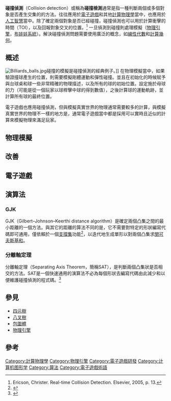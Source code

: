 {{TA
|G1=IT
}}
'''碰撞偵測'''（Collision detection）或稱為'''碰撞檢測'''通常是指一種判斷兩個或多個對象是否產生交集的的方法。往往應用於[[電子遊戲|電子遊戲]]和其他[[計算物理學|計算物理學]]當中，也應用於[[人工智慧|人工智慧]]當中。除了確定兩個對象是否已經碰撞，碰撞偵測也可以用於計算衝擊的時間（TOI），以及回報對象交叉的位置。<ref>Ericson, Christer. Real-time Collision Detection. Elsevier, 2005, p. 13.</ref> {{link-en|碰撞響應|collision response}}一旦偵測到碰撞則處理模擬（[[物理引擎|物理引擎]]，[[布娃娃系統|布娃娃系統]]）。解決碰撞偵測問題需要使用廣泛的概念，如[[線性代數|線性代數]]和[[計算幾何|計算幾何]]。

== 概述 ==
[[Image:Billiards_balls.jpg|right]]碰撞的模擬是碰撞偵測的經典例子。]]
在物理模擬當中，如果驗證撞球產生的位置，則需要模擬剛體運動和彈性碰撞。並且在初始化的時候賦予與台球桌和球一些非常精確的物理描述，以及所有的球的初始位置。設定施於母球的力（可能是從一個玩家以球桿擊中球的得到數值），之後計算球的運動軌跡，並計算所有球的最終位置。

電子遊戲也應用碰撞偵測，但與模擬真實世界的物理通常需要較多的計算，與模擬真實世界的物理不一樣的地方是，通常電子遊戲當中都是採用可以實時且近似的計算來模擬物理來滿足玩家。
== 物理模擬 ==
== 改善 ==

== 電子遊戲 ==

== 演算法 ==

===GJK===
GJK（Gilbert–Johnson–Keerthi distance algorithm）是確定兩個凸集之間的最小距離的一個方法。與其它的距離的算法不同的是，它不需要對特定的形狀編寫代碼即可通用，僅依賴於一個[[支撐集|支撐集]]功能<ref>{{cite news |language = en |url = http://www.dyn4j.org/2010/04/gjk-gilbert-johnson-keerthi/ |title = GJK (Gilbert–Johnson–Keerthi) |date = 2010-04-13 |accessdate = 2016-02-18 |archive-date = 2016-03-01 |archive-url = https://web.archive.org/web/20160301161856/http://www.dyn4j.org/2010/04/gjk-gilbert-johnson-keerthi/ |dead-url = no }}</ref>，以迭代地生成單形以對兩個凸集求[[閔可夫斯基和|閔可夫斯基和]]。

===分離軸定理===
分離軸定理（Separating Axis Theorem，簡稱SAT），是判斷兩個凸集狀是否相交的方法。SAT是一個快速通用的演算法不必為每個形狀去編寫代碼由此減少和以便維護碰撞偵測的程式碼。<ref>{{cite news |language = en |url = http://www.dyn4j.org/2010/01/sat/ |title = SAT (Separating Axis Theorem) |date = 2010-01-01 |accessdate = 2016-02-18 |archive-date = 2016-03-02 |archive-url = https://web.archive.org/web/20160302225836/http://www.dyn4j.org/2010/01/sat/ |dead-url = no }}</ref>

== 參見 ==
*[[四元樹|四元樹]]
*[[八叉樹|八叉樹]]
*[[包圍體|包圍體]]
*[[物理引擎|物理引擎]]

== 參考 ==
{{Reflist}}

[[Category:計算物理學|Category:計算物理學]]
[[Category:物理引擎|Category:物理引擎]]
[[Category:電子遊戲研發|Category:電子遊戲研發]]
[[Category:计算机图形学|Category:计算机图形学]]
[[Category:算法|Category:算法]]
[[Category:電子遊戲術語|Category:電子遊戲術語]]